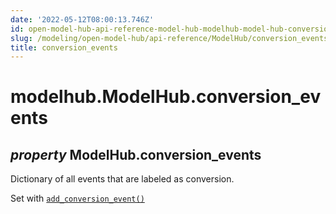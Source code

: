 ```yaml
---
date: '2022-05-12T08:00:13.746Z'
id: open-model-hub-api-reference-model-hub-modelhub-model-hub-conversion-events
slug: /modeling/open-model-hub/api-reference/ModelHub/conversion_events/
title: conversion_events
---
```


# modelhub.ModelHub.conversion_events

<div className="property">

## <span className="type-annotation"><em>property </em></span> <span className="additional-name">ModelHub.</span><span className="name">conversion_events</span>




<div className="content">

Dictionary of all events that are labeled as conversion.

Set with [`add_conversion_event()`](/modeling/open-model-hub/api-reference/ModelHub/modelhub.ModelHub.add_conversion_event.mdx)


</div>


</div>
